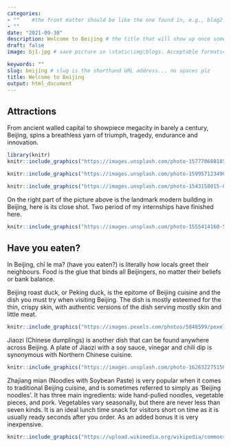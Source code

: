 ```yaml
---
categories:  
- ""    #the front matter should be like the one found in, e.g., blog2.md. It cannot be like the normal Rmd we used
- ""
date: "2021-09-30"
description: Welcome to Beijing # the title that will show up once someone gets to this page
draft: false
image: bj1.jpg # save picture in \static\img\blogs. Acceptable formats= jpg, jpeg, or png . Your iPhone pics wont work

keywords: ""
slug: beijing # slug is the shorthand URL address... no spaces plz
title: Welcome to Beijing
output: html_document
---
```


## Attractions
From ancient walled capital to showpiece megacity in barely a century, Beijing, spins a breathless yarn of triumph, tragedy, endurance and innovation.

```r
library(knitr)
knitr::include_graphics("https://images.unsplash.com/photo-1577706881850-bf7c7d8906a5?ixid=MnwxMjA3fDB8MHxwaG90by1wYWdlfHx8fGVufDB8fHx8&ixlib=rb-1.2.1&auto=format&fit=crop&w=2064&q=80")
```

```r
knitr::include_graphics("https://images.unsplash.com/photo-1599571234909-29ed5d1321d6?ixid=MnwxMjA3fDB8MHxwaG90by1wYWdlfHx8fGVufDB8fHx8&ixlib=rb-1.2.1&auto=format&fit=crop&w=1770&q=80")
```

```r
knitr::include_graphics("https://images.unsplash.com/photo-1543158015-04650a9d832a?ixid=MnwxMjA3fDB8MHxwaG90by1wYWdlfHx8fGVufDB8fHx8&ixlib=rb-1.2.1&auto=format&fit=crop&w=2833&q=80")
```

On the right part of the picture above is the landmark modern building in Beijing, here is its close shot. Two period of my internships have finished here.

```r
knitr::include_graphics("https://images.unsplash.com/photo-1555414160-5b5862c3d240?ixlib=rb-1.2.1&ixid=MnwxMjA3fDB8MHxwaG90by1wYWdlfHx8fGVufDB8fHx8&auto=format&fit=crop&w=928&q=80")
```

## Have you eaten?
In Beijing, chī le ma? (have you eaten?) is literally how locals greet their neighbours. Food is the glue that binds all Beijingers, no matter their beliefs or bank balance. 

Beijing roast duck, or Peking duck, is the epitome of Beijing cuisine and the dish you must try when visiting Beijing. The dish is mostly esteemed for the thin, crispy skin, with authentic versions of the dish serving mostly skin and little meat.
```r
knitr::include_graphics("https://images.pexels.com/photos/5848599/pexels-photo-5848599.jpeg?auto=compress&cs=tinysrgb&dpr=2&h=750&w=1260")
```

Jiaozi (Chinese dumplings) is another dish that can be found anywhere across Beijing. A plate of Jiaozi with a soy sauce, vinegar and chili dip is synonymous with Northern Chinese cuisine.

```r
knitr::include_graphics("https://images.unsplash.com/photo-1626322751504-930506dd41ca?ixid=MnwxMjA3fDB8MHxwaG90by1wYWdlfHx8fGVufDB8fHx8&ixlib=rb-1.2.1&auto=format&fit=crop&w=774&q=80")
```

Zhajiang mian (Noodles with Soybean Paste) is very popular when it comes to traditional Beijing cuisine, and is sometimes referred to simply as ‘Beijing noodles’. It has three main ingredients: wide hand-pulled noodles, vegetable pieces, and pork. Vegetables vary seasonally, but there are never less than seven kinds. It is an ideal lunch time snack for visitors short on time as it is usually ready seconds after you order. As an added bonus it is very inexpensive.
 
```r
knitr::include_graphics("https://upload.wikimedia.org/wikipedia/commons/3/36/Noodles_with_soy_bean_paste.jpg")
```